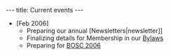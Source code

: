 ---
title: Current events
---

* <nowiki>[Feb 2006]</nowiki> 
** Preparing our annual [Newsletters|newsletter]]
** Finalizing details for Membership in our [[Bylaws]]
** Preparing for [[BOSC 2006]]